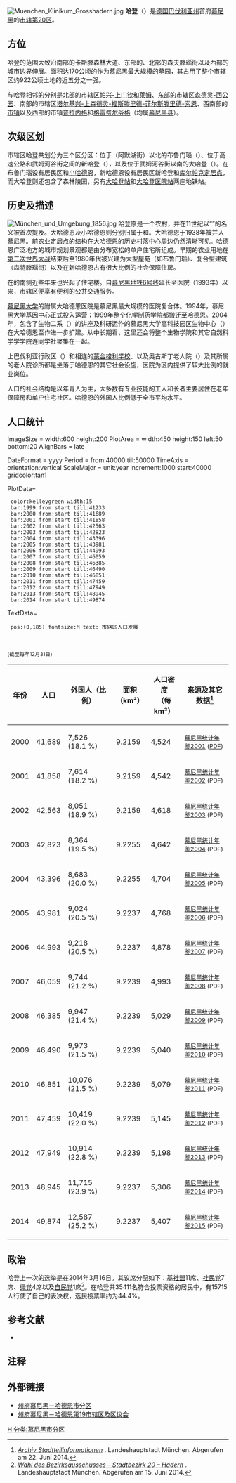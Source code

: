 {{Infobox Ortsteil einer Gemeinde in Deutschland
| Ortsteil               = 哈登
| Gemeindeart            = 州府
| Gemeindename           = 慕尼黑
| Alternativanzeige-Gemeindename =
| Ortswappen             =
| coordinates     = {{Coord|48|6|38|N|11|27|55|E|region:DE-BY_type:city|format=dms|display=inline,title}}
| Höhe                   =
| Höhe-Bezug             = NN
| Fläche                 = 9.2237
| Einwohner              = 49874
| Einwohner-Stand-Datum  = 2014年12月31日
| Einwohner-Quelle       = <ref>[http://www.muenchen.de/rathaus/dms/Home/Stadtinfos/Statistik/bevoelkerung/aktuelle-jahreszahlen/jt150102.pdf ''Die Bevölkerung in den Stadtbezirken nach der Einwohnerdichte am 31.12.2014'']{{dead link|date=2017年12月 |bot=InternetArchiveBot |fix-attempted=yes }} (PDF; 424 kB). Statistisches Amt der Landeshauptstadt München. Abgerufen am 11. November 2015.</ref>
| Eingemeindungsdatum    =
| Postleitzahl1          = 80689、81375、81377
| Postleitzahl2          = 
| Vorwahl1               = 089
| Vorwahl2               =
| Lagekarte              = Munich Hadern.svg
| Lagekarte-Beschreibung = 
}}
[[File:Muenchen_Klinikum_Grosshadern.jpg|thumb]]
'''哈登'''（{{lang-de|'''Hadern'''}}）是[[德国|德国]][[巴伐利亚州|巴伐利亚州]]首府[[慕尼黑|慕尼黑]]的[[慕尼黑市辖区列表|市辖第20区]]。

== 方位 ==
哈登的范围大致沿南部的卡斯滕森林大道、东部的{{link-de|菲尔斯滕里德街|Fürstenrieder Straße}}、北部的森夫滕瑙街以及西部的城市边界伸展。面积达170公顷的{{link-de|森林墓园 (慕尼黑)|Waldfriedhof (München)|森林墓园}}作为[[慕尼黑|慕尼黑]]最大规模的[[墓园|墓园]]，其占用了整个市辖区约922公顷土地的近五分之一强。

与哈登相邻的分别是北部的市辖区[[帕兴-上门钦|帕兴-上门钦]]和[[莱姆_(慕尼黑)|莱姆]]、东部的市辖区[[森德灵-西公园|森德灵-西公园]]、南部的市辖区[[塔尔基兴-上森德灵-福斯滕里德-菲尔斯滕里德-索恩|塔尔基兴-上森德灵-福斯滕里德-菲尔斯滕里德-索恩]]、西南部的[[市镇_(德国)|市镇]]{{link-de|诺伊里德 (巴伐利亚)|Neuried (bei München)|诺伊里德}}以及西部的市镇[[普拉内格|普拉内格]]和[[格雷费尔芬格|格雷费尔芬格]]（均属[[慕尼黑县|慕尼黑县]]）。

== 次级区划 ==
市辖区哈登共划分为三个区分区：位于{{link-de|德国96号高速公路|Bundesautobahn 96|96号高速公路}}（阿默湖街）以北的布鲁门瑙（{{lang|de|Blumenau}}）、位于高速公路和武姆河谷街之间的新哈登（{{lang|de|Neuhadern}}），以及位于武姆河谷街以南的大哈登（{{lang|de|Großhadern}}）。在布鲁门瑙设有居民区{{link-de|布鲁门瑙 (慕尼黑)|Blumenau (München)|布鲁门瑙}}和[[小哈德恩|小哈德恩]]，新哈德恩设有居民区新哈登和[[库尔帕克定居点|库尔帕克定居点]]，而大哈登则还包含了森林陵园，另有[[大哈登站|大哈登站]]和[[大哈登医院站|大哈登医院站]]两座地铁站。

== 历史及描述 ==
[[File:München_und_Umgebung_1856.jpg|thumb]]
哈登原是一个农村，并在11世纪以“{{lang|de|''Haderun''}}”的名义被首次提及。大哈德恩及小哈德恩则分别归属于{{link-de|贝内迪克特博伊埃尔恩修道院|Kloster Benediktbeuern}}和{{link-de|舍夫特拉尔恩修道院|Kloster Schäftlarn}}。大哈德恩于1938年被并入慕尼黑。前农业定居点的结构在大哈德恩的历史村落中心周边仍然清晰可见。哈德恩广泛地方的城市规划景观都是由分布宽松的单户住宅所组成。早期的农业用地在[[第二次世界大战|第二次世界大战]]结束后至1980年代被兴建为大型屋苑（如布鲁门瑙）、复合型建筑（森特滕瑙街）以及在新哈德恩占有很大比例的社会保障住房。

在{{link-de|大哈登医院|Klinikum Großhadern}}的南侧近些年来也兴起了住宅楼。自[[慕尼黑地铁6号线|慕尼黑地铁6号线]]延长至医院（1993年）以来，市辖区便享有便利的公共交通服务。

[[慕尼黑大学|慕尼黑大学]]的附属大哈德恩医院是慕尼黑最大规模的医院复合体。1994年，慕尼黑大学基因中心正式投入运营；1999年整个化学制药学院都搬迁至哈德恩。2004年，包含了生物二系（{{lang|de|''Department Biologie II''}}）的讲座及科研运作的慕尼黑大学高科技园区生物中心（{{lang|de|''Biozentrums der HighTech CampusLMU''}}）在大哈德恩至{{link-de|马丁斯里德|Martinsried}}作进一步扩建。从中长期看，这里还会将整个生物学院和其它自然科学学学院连同学社聚集在一起。

上巴伐利亚行政区{{link-de|慕尼黑儿童中心|Kinderzentrum München|儿童中心}}（{{lang|de|''Kinderzentrum des Bezirks Oberbayern''}}）和相连的[[蒙台梭利教育法|蒙台梭利学校]]、以及奥古斯丁老人院（{{lang|de|''Altenwohnstift Augustinum''}}）及其所属的老人院诊所都是坐落于哈德恩的其它社会设施，医院为区内提供了较大比例的就业岗位。

人口的社会结构是以年青人为主，大多数有专业技能的工人和长者主要居住在老年保障房和单户住宅社区。哈德恩的外国人比例低于全市平均水平。

== 人口统计 ==
<timeline>
ImageSize = width:600 height:200
PlotArea = width:450 height:150 left:50 bottom:20
AlignBars = late

DateFormat = yyyy
Period = from:40000 till:50000
TimeAxis = orientation:vertical
ScaleMajor = unit:year increment:1000 start:40000 gridcolor:tan1

PlotData=

  color:kelleygreen width:15
  bar:1999 from:start till:41233
  bar:2000 from:start till:41689
  bar:2001 from:start till:41858
  bar:2002 from:start till:42563
  bar:2003 from:start till:42823
  bar:2004 from:start till:43396
  bar:2005 from:start till:43981
  bar:2006 from:start till:44993
  bar:2007 from:start till:46059
  bar:2008 from:start till:46385
  bar:2009 from:start till:46490
  bar:2010 from:start till:46851
  bar:2011 from:start till:47459
  bar:2012 from:start till:47949
  bar:2013 from:start till:48945
  bar:2014 from:start till:49874

TextData=
  pos:(0,185) fontsize:M text: 市辖区人口发展
</timeline><br />


<small>(截至每年12月31日)</small>
{| class="wikitable" style="text-align: right;"
|-
! 年份 !! 人口 !! 外国人（比例） !! 面积<br />（km²） !! 人口密度<br />（每km²） !! 来源及其它数据<ref>[http://www.muenchen.de/rathaus/Stadtinfos/Statistik/TB/archiv.html ''Archiv Stadtteilinformationen''] {{Webarchive|url=https://archive.is/20130211152927/http://www.muenchen.de/rathaus/Stadtinfos/Statistik/TB/archiv.html |date=2013-02-11 }}. Landeshauptstadt München. Abgerufen am 22. Juni 2014.</ref>
|-
| 2000 || 41,689 || 7,526 (18.1 %) || 9.2159 || 4,524 || align="left" | <small>[http://www.muenchen.de/rathaus/dms/Home/Stadtinfos/Statistik/Taschenbuch/taschenbuch_2001.pdf#page=150&pagemode=none&view=fit 慕尼黑统计年鉴2001]{{Wayback|url=http://www.muenchen.de/rathaus/dms/Home/Stadtinfos/Statistik/Taschenbuch/taschenbuch_2001.pdf#page=150&pagemode=none&view=fit |date=20160605084659 }} ([[Portable_Document_Format|PDF]])</small>
|-
| 2001 || 41,858 || 7,614 (18.2 %) || 9.2159 || 4,542 || align="left" | <small>[http://www.muenchen.de/rathaus/dms/Home/Stadtinfos/Statistik/Taschenbuch/taschenbuch_2002.pdf#page=150&pagemode=none&view=fit 慕尼黑统计年鉴2002]{{Wayback|url=http://www.muenchen.de/rathaus/dms/Home/Stadtinfos/Statistik/Taschenbuch/taschenbuch_2002.pdf#page=150&pagemode=none&view=fit |date=20160306141738 }} (PDF)</small>
|-
| 2002 || 42,563 || 8,051 (18.9 %) || 9.2159 || 4,618 || align="left" | <small>[http://www.muenchen.de/rathaus/dms/Home/Stadtinfos/Statistik/Taschenbuch/taschenbuch_2003.pdf#page=150&pagemode=none&view=fit 慕尼黑统计年鉴2003]{{Wayback|url=http://www.muenchen.de/rathaus/dms/Home/Stadtinfos/Statistik/Taschenbuch/taschenbuch_2003.pdf#page=150&pagemode=none&view=fit |date=20160305143717 }} (PDF)</small>
|-
| 2003 || 42,823 || 8,364 (19.5 %) || 9.2255 || 4,642 || align="left" | <small>[http://www.muenchen.de/rathaus/dms/Home/Stadtinfos/Statistik/Taschenbuch/taschenbuch_2004.pdf#page=150&pagemode=none&view=fit 慕尼黑统计年鉴2004]{{Wayback|url=http://www.muenchen.de/rathaus/dms/Home/Stadtinfos/Statistik/Taschenbuch/taschenbuch_2004.pdf#page=150&pagemode=none&view=fit |date=20160605081903 }} (PDF)</small>
|-
| 2004 || 43,396 || 8,683 (20.0 %) || 9.2255 || 4,704 || align="left" | <small>[http://www.muenchen.de/rathaus/dms/Home/Stadtinfos/Statistik/Taschenbuch/taschenbuch_2005.pdf#page=150&pagemode=none&view=fit 慕尼黑统计年鉴2005]{{Wayback|url=http://www.muenchen.de/rathaus/dms/Home/Stadtinfos/Statistik/Taschenbuch/taschenbuch_2005.pdf#page=150&pagemode=none&view=fit |date=20160306141157 }} (PDF)</small>
|-
| 2005 || 43,981 || 9,024 (20.5 %) || 9.2237 || 4,768 || align="left" | <small>[http://www.muenchen.de/rathaus/dms/Home/Stadtinfos/Statistik/Taschenbuch/taschenbuch_2006.pdf#page=150&pagemode=none&view=fit 慕尼黑统计年鉴2006]{{Wayback|url=http://www.muenchen.de/rathaus/dms/Home/Stadtinfos/Statistik/Taschenbuch/taschenbuch_2006.pdf#page=150&pagemode=none&view=fit |date=20160605081105 }} (PDF)</small>
|-
| 2006 || 44,993 || 9,218 (20.5 %) || 9.2237 || 4,878 || align="left" | <small>[http://www.muenchen.de/rathaus/dms/Home/Stadtinfos/Statistik/Taschenbuch/taschenbuch_2007.pdf#page=151&pagemode=none&view=fit 慕尼黑统计年鉴2007]{{Wayback|url=http://www.muenchen.de/rathaus/dms/Home/Stadtinfos/Statistik/Taschenbuch/taschenbuch_2007.pdf#page=151&pagemode=none&view=fit |date=20160605084450 }} (PDF)</small>
|-
| 2007 || 46,059 || 9,744 (21.2 %) || 9.2239 || 4,993 || align="left" | <small>[http://www.muenchen.de/rathaus/dms/Home/Stadtinfos/Statistik/Taschenbuch/taschenbuch_2008.pdf#page=151&pagemode=none&view=fit 慕尼黑统计年鉴2008]{{Wayback|url=http://www.muenchen.de/rathaus/dms/Home/Stadtinfos/Statistik/Taschenbuch/taschenbuch_2008.pdf#page=151&pagemode=none&view=fit |date=20160413135140 }} (PDF)</small>
|-
| 2008 || 46,385 || 9,947 (21.4 %) || 9.2239 || 5,029 || align="left" | <small>[http://www.muenchen.de/rathaus/dms/Home/Stadtinfos/Statistik/Taschenbuch/taschenbuch_2010.pdf#page=151&pagemode=none&view=fit 慕尼黑统计年鉴2009]{{Wayback|url=http://www.muenchen.de/rathaus/dms/Home/Stadtinfos/Statistik/Taschenbuch/taschenbuch_2010.pdf#page=151&pagemode=none&view=fit |date=20160305014536 }} (PDF)</small>
|-
| 2009 || 46,490 || 9,973 (21.5 %) || 9.2239 || 5,040 || align="left" | <small>[http://www.muenchen.de/rathaus/dms/Home/Stadtinfos/Statistik/Taschenbuch/taschenbuch_2010.pdf#page=151&pagemode=none&view=fit 慕尼黑统计年鉴2010]{{Wayback|url=http://www.muenchen.de/rathaus/dms/Home/Stadtinfos/Statistik/Taschenbuch/taschenbuch_2010.pdf#page=151&pagemode=none&view=fit |date=20160305014536 }} (PDF)</small>
|-
| 2010 || 46,851 || 10,076 (21.5 %) || 9.2239 || 5,079 || align="left" | <small>[http://www.muenchen.de/rathaus/dms/Home/Stadtinfos/Statistik/Taschenbuch/taschenbuch_2011.pdf#page=151&pagemode=none&view=fit 慕尼黑统计年鉴2011]{{Wayback|url=http://www.muenchen.de/rathaus/dms/Home/Stadtinfos/Statistik/Taschenbuch/taschenbuch_2011.pdf#page=151&pagemode=none&view=fit |date=20160306025600 }} (PDF)</small>
|-
| 2011 || 47,459 || 10,419 (22.0 %) || 9.2239 || 5,145 || align="left" | <small>[http://www.muenchen.de/rathaus/dms/Home/Stadtinfos/Statistik/Taschenbuch/taschenbuch_2012.pdf#page=151&pagemode=none&view=fit 慕尼黑统计年鉴2012]{{Wayback|url=http://www.muenchen.de/rathaus/dms/Home/Stadtinfos/Statistik/Taschenbuch/taschenbuch_2012.pdf#page=151&pagemode=none&view=fit |date=20160605091444 }} (PDF)</small>
|-
| 2012 || 47,949 || 10,914 (22.8 %) || 9.2239 || 5,198 || align="left" | <small>[http://www.muenchen.de/rathaus/dms/Home/Stadtinfos/Statistik/Taschenbuch/Stat_Taschenbuch_2013.pdf#page=151&pagemode=none&view=fit 慕尼黑统计年鉴2013]{{Wayback|url=http://www.muenchen.de/rathaus/dms/Home/Stadtinfos/Statistik/Taschenbuch/Stat_Taschenbuch_2013.pdf#page=151&pagemode=none&view=fit |date=20160605084124 }} (PDF)</small>
|-
| 2013 || 48,945 || 11,715 (23.9 %) || 9.2237 || 5,306 || align="left" | <small>[http://www.muenchen.de/rathaus/dms/Home/Stadtinfos/Statistik/Taschenbuch/Stat_tb_2014.pdf 慕尼黑统计年鉴2014]{{Wayback|url=http://www.muenchen.de/rathaus/dms/Home/Stadtinfos/Statistik/Taschenbuch/Stat_tb_2014.pdf |date=20160304093819 }} (PDF)</small>
|-
| 2014 || 49,874 || 12,587 (25.2 %) || 9.2237 || 5,407 || align="left" | <small>[https://www.muenchen.de/rathaus/dms/Home/Stadtinfos/Statistik/Taschenbuch/Stat_tb_2015.pdf 慕尼黑统计年鉴2015]{{Wayback|url=https://www.muenchen.de/rathaus/dms/Home/Stadtinfos/Statistik/Taschenbuch/Stat_tb_2015.pdf |date=20160304085118 }} (PDF)</small>
|}

== 政治 ==
哈登上一次的{{link-de|区议会 (德国)|Bezirksausschuss|区议会}}选举是在2014年3月16日。其议席分配如下：[[拜仁基督教社会联盟|基社盟]]11席、[[德国社会民主党|社民党]]7席、[[联盟90/绿党|绿党]]4席以及[[自由民主党_(德国)|自民党]]1席<ref name="Wahl">[http://www.wahlen-muenchen.de/ergebnisse/wahldesbezirksausschusses/endgueltig/internet/gesamt/uebersicht_listenwahl_stadtbezirk-20-hadern_gesamt.html ''Wahl des Bezirksausschusses – Stadtbezirk 20 – Hadern''] {{Wayback|url=http://www.wahlen-muenchen.de/ergebnisse/wahldesbezirksausschusses/endgueltig/internet/gesamt/uebersicht_listenwahl_stadtbezirk-20-hadern_gesamt.html |date=20140901164412 }}. Landeshauptstadt München. Abgerufen am 15. Juni 2014.</ref>。在哈登共35411名符合投票资格的居民中，有15715人行使了自己的表决权，选民投票率约为44.4%。

== 参考文献 ==
* {{Literatur  | Autor = Susanne Herleth-Krentz,   | Titel = Hadern – Zeitreise ins alte München | Jahr = 2014 | Verlag = Volk Verlag | Ort = München | ISBN =     978-3-86222-155-4}}

== 注释 ==
{{reflist}}

== 外部链接 ==
{{Commonscat|Hadern}}
* [http://www.muenchen.de/stadtteile/hadern.html 州府慕尼黑－哈德恩市分区]{{Wayback|url=http://www.muenchen.de/stadtteile/hadern.html |date=20160410055406 }}
* [http://www.muenchen.de/rathaus/Stadtpolitik/Bezirksausschuesse/Stadtbezirk20.html 州府慕尼黑－哈德恩第19市辖区及区议会]{{Wayback|url=http://www.muenchen.de/rathaus/Stadtpolitik/Bezirksausschuesse/Stadtbezirk20.html |date=20160827003625 }}

[[分类:慕尼黑市辖区|H]]
[[分类:慕尼黑市分区|分类:慕尼黑市分区]]